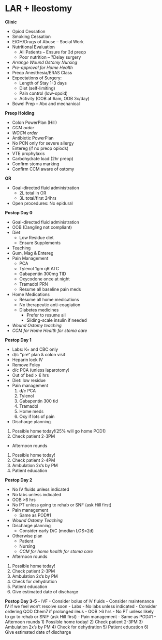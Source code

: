 # LAR + Ileostomy

**Clinic**

-   Opiod Cessation
-   Smoking Cessation
-   EtOH/Drugs of Abuse – Social Work
-   Nutritional Evaluation
    -   All Patients – Ensure for 3d preop
    -   Poor nutrition – ?Delay surgery
-   *Arrange Wound Ostomy Nursing*
-   *Pre-approval for Home Health*
-   Preop Anesthesia/ERAS Class
-   Expectations of Surgery:
    -   Length of Stay 1-3 days
    -   Diet (self-limiting)
    -   Pain control (low-opoid)
    -   Activity (OOB at 6am, OOB 3x/day)
-   Bowel Prep – Abx and mechanical

**Preop Holding**

-   Colon PowerPlan (Hill)
-   *CCM order*
-   *WOCN order*
-   Antibiotic PowerPlan
-   No PCN only for severe allergy
-   Entereg (if no preop opiods)
-   VTE prophylaxis
-   Carbohydrate load (2hr preop)
-   Confirm stoma marking
-   Confirm CCM aware of ostomy

**OR**

-   Goal-directed fluid administration
    -   2L total in OR
    -   3L total/first 24hrs
-   Open procedures: No epidural

**Postop Day 0**

-   Goal-directed fluid administration
-   OOB (Dangling not compliant)
-   Diet
    -   Low Residue diet
    -   Ensure Supplements
-   Teaching
-   Gum, Mag & Entereg
-   Pain Management
    -   PCA
    -   Tylenol 1gm q6 ATC
    -   Gabapentin 300mg TID
    -   Oxycodone once at night
    -   Tramadol PRN
    -   Resume all baseline pain meds
-   Home Medications
    -   Resume all home medications
    -   No therapeutic anti-coagiation
    -   Diabetes medicines
        -   Prefer to resume all
        -   Sliding-scale insulin if needed
-   *Wound Ostomy teaching*
-   *CCM for Home Health for stoma care*

**Postop Day 1**

-   Labs: K+ and CBC only
-   d/c “pre” plan & colon visit
-   Heparin lock IV
-   Remove Foley
-   d/c PCA (unless laparotomy)
-   Out of bed \> 6 hrs
-   Diet: low residue
-   Pain management
    1)  d/c PCA
    2)  Tylenol
    3)  Gabapentin 300 tid
    4)  Tramadol
    5)  Home meds
    6)  Oxy if lots of pain
-   Discharge planning

1)  Possible home today!(25% will go home POD1)
2)  Check patient 2-3PM

-   Afternoon rounds

1)  Possible home today!
2)  Check patient 2-4PM
3)  Ambulation 2x’s by PM
4)  Patient education

**Postop Day 2**

-   No IV fluids unless indicated
-   No labs unless indicated
-   OOB \>6 hrs
-   No PT unless going to rehab or SNF (ask Hill first)
-   Pain management
    -   Same as POD#1
-   *Wound Ostomy Teaching*
-   Discharge planning
    -   Consider early D/C (median LOS=2d)
-   Otherwise plan
    -   Patient
    -   Nursing
    -   *CCM for home health for stoma care*
-   Afternoon rounds

1)  Possible home today!
2)  Check patient 2-3PM
3)  Ambulation 2x’s by PM
4)  Check for dehydration
5)  Patient education
6)  Give estimated date of discharge

**Postop Day 3-5** - IVF - Consider bolus of IV fluids - Consider maintenance IV if we feel won’t resolve soon - Labs - No labs unless indicated - Consider ordering QOD Chem7 if prolonged ileus - OOB \>6 hrs - No PT unless likely to go to rehab or SNIF (ask Hill first) - Pain management - Same as POD#1 - Afternoon rounds 1) Possible home today! 2) Check patient 2-3PM 3) Ambulation 2x’s by PM 4) Check for dehydration 5) Patient education 6) Give estimated date of discharge
